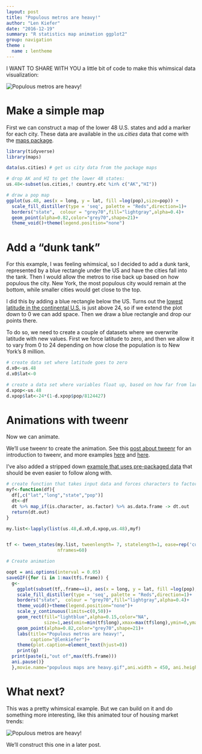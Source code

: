 ```yaml
---
layout: post
title: "Populous metros are heavy!"
author: "Len Kiefer"
date: "2016-12-19"
summary: "R statistics map animation ggplot2"
group: navigation
theme :
  name : lentheme
---
```


I WANT TO SHARE WITH YOU a little bit of code to make this whimsical data visualization:

<img src="{{ site.url }}/img/charts_dec_23_2016/populous maps are heavy.gif" alt="Populous metros are heavy!"/>

# Make a simple map

First we can construct a map of the lower 48 U.S. states and add a marker for each city.  These data are available in the *us.cities* data that come with the [maps package](https://cran.r-project.org/web/packages/maps/index.html).

``` r
library(tidyverse)
library(maps)

data(us.cities) # get us city data from the package maps

# drop AK and HI to get the lower 48 states:
us.48<-subset(us.cities,! country.etc %in% c("AK","HI"))

# draw a pop map
ggplot(us.48, aes(x = long, y = lat, fill =log(pop),size=pop)) +
  scale_fill_distiller(type = 'seq', palette = "Reds",direction=1)+
  borders("state",  colour = "grey70",fill="lightgray",alpha=0.4)+
  geom_point(alpha=0.82,color="grey70",shape=21)+
  theme_void()+theme(legend.position="none")
```

# Add a "dunk tank"

For this example, I was feeling whimsical, so I decided to add a dunk tank, represented by a blue rectangle under the US and have the cities fall into the tank. Then I would allow the metros to rise back up based on how populous the city. New York, the most populous city would remain at the bottom, while smaller cities would get close to the top.

I did this by adding a blue rectangle below the US.  Turns out the [lowest latitude in the continental U.S.](https://en.wikipedia.org/wiki/List_of_extreme_points_of_the_United_States#Southernmost_points) is just above 24, so if we extend the plot down to 0 we can add space. Then we draw a blue rectangle and drop our points there.

To do so, we need to create a couple of datasets where we overwrite latitude with new values.  First we force latitude to zero, and then we allow it to vary from 0 to 24 depending on how close the population is to New York's 8 million.

``` r
# create data set where latitude goes to zero
d.x0<-us.48
d.x0$lat<-0

# create a data set where variables float up, based on how far from largestest (NYC) pop they are
d.xpop<-us.48
d.xpop$lat<-24*(1-d.xpop$pop/8124427)

```

# Animations with tweenr

Now we can animate.  

We'll use tweenr to create the animation. See this [post about tweenr]({% post_url 2016-05-29-improving-R-animated-gifs-with-tweenr %}) for an introduction to tweenr, and more examples [here]({% post_url 2016-05-30-more-tweenr-animations %}) and [here]({% post_url 2016-06-26-week-in-review %}). 

I've also added a stripped down [example that uses pre-packaged data]({% post_url 2016-12-19-more-tweenr-housing %}) that should be even easier to follow along with.


``` r

# create function that takes input data and forces characters to factors (so tweenr doesn't try to interpolate them)
myf<-function(df){
  df[,c("lat","long","state","pop")]
  dt<-df
  dt %>% map_if(is.character, as.factor) %>% as.data.frame -> dt.out
  return(dt.out)
}

my.list<-lapply(list(us.48,d.x0,d.xpop,us.48),myf)


tf <- tween_states(my.list, tweenlength= 7, statelength=1, ease=rep('cubic-in-out',3),
                   nframes=60)

# Create animation

oopt = ani.options(interval = 0.05)
saveGIF({for (i in 1:max(tf$.frame)) {
  g<-
    ggplot(subset(tf,.frame==i), aes(x = long, y = lat, fill =log(pop),size=pop)) +
    scale_fill_distiller(type = 'seq', palette = "Reds",direction=1)+
    borders("state",  colour = "grey70",fill="lightgray",alpha=0.4)+
    theme_void()+theme(legend.position="none")+
    scale_y_continuous(limits=c(0,50))+
    geom_rect(fill="lightblue",alpha=0.15,color="NA",
              size=1,aes(xmin=min(tf$long),xmax=max(tf$long),ymin=0,ymax=24.5))+
    geom_point(alpha=0.82,color="grey70",shape=21)+
    labs(title="Populous metros are heavy!",
         caption="@lenkiefer")+
    theme(plot.caption=element_text(hjust=0))
    print(g)
  print(paste(i,"out of",max(tf$.frame)))
  ani.pause()}
  },movie.name="populous maps are heavy.gif",ani.width = 450, ani.height = 450)

```


# What next?

This was a pretty whimsical example.  But we can build on it and do something more interesting, like this animated tour of housing market trends:

<img src="{{ site.url }}/img/charts_dec_23_2016/geo tween 12 22 2016 v4.gif" alt="Populous metros are heavy!"/>

We'll construct this one in a later post.

